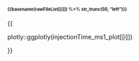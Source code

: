 #### <font style="font-size: 0.7em"> {{basename(rawFileList[[i]]) %>% str_trunc(50, "left")}} </font>\n\n

{{
   
   plotly::ggplotly(injectionTime_ms1_plot[[i]])
   
}}

\n\n